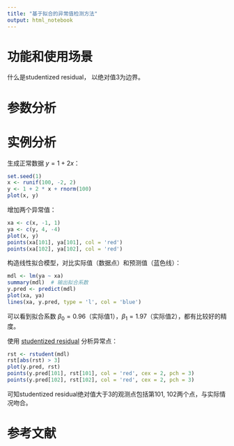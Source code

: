 ```yaml
---
title: "基于拟合的异常值检测方法"
output: html_notebook
---
```


# 功能和使用场景

什么是studentized residual，
以绝对值3为边界。

# 参数分析

# 实例分析

生成正常数据 $y = 1 + 2x$：
```r
set.seed(1)
x <- runif(100, -2, 2)
y <- 1 + 2 * x + rnorm(100)
plot(x, y)
```

增加两个异常值：
```r
xa <- c(x, -1, 1)
ya <- c(y, 4, -4)
plot(x, y)
points(xa[101], ya[101], col = 'red')
points(xa[102], ya[102], col = 'red')
```

构造线性拟合模型，对比实际值（数据点）和预测值（蓝色线）：
```r
mdl <- lm(ya ~ xa)
summary(mdl)  # 输出拟合系数
y.pred <- predict(mdl)
plot(xa, ya)
lines(xa, y.pred, type = 'l', col = 'blue')
```

可以看到拟合系数 $\beta_0 = 0.96$（实际值1），$\beta_1 = 1.97$（实际值2），都有比较好的精度。

使用 [studentized residual](https://en.wikipedia.org/wiki/Studentized_residual) 分析异常点：
```r
rst <- rstudent(mdl)
rst[abs(rst) > 3]
plot(y.pred, rst)
points(y.pred[101], rst[101], col = 'red', cex = 2, pch = 3)
points(y.pred[102], rst[102], col = 'red', cex = 2, pch = 3)
```

可知studentized residual绝对值大于3的观测点包括第101, 102两个点，与实际情况吻合。

# 参考文献